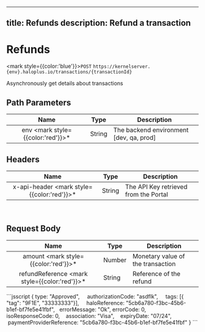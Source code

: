 
---
title: Refunds
description: Refund a transaction
---

# Refunds

<mark style={{color:'blue'}}>`POST`</mark> `https://kernelserver.{env}.haloplus.io/transactions/{transactionId}`

Asynchronously get details about transactions

## Path Parameters

|                 **Name**                  | **Type** | **Description**                         |
|:-----------------------------------------:|----------|-----------------------------------------|
| env <mark style={{color:'red'}}>\*</mark> | String   | The backend environment [dev, qa, prod] |

## Headers


|                              **Name**              | **Type** | **Description**                       |
|:--------------------------------------------------:|----------|---------------------------------------|
 | x-api-header <mark style={{color:'red'}}>\*</mark> | String   | The API Key retrieved from the Portal |
<br/>

## Request Body

|                        **Name**                       | **Type** | **Description**                   |
|:-----------------------------------------------------:|----------|-----------------------------------|
|     amount <mark style={{color:'red'}}>\*</mark>      | Number   | Monetary value of the transaction |
| refundReference <mark style={{color:'red'}}>\*</mark> | String   | Reference of the refund           |

<Tabs>
    <TabItem value="200" label="200: OK Status of the transaction">
```jsscript
{
    type: "Approved",
    authorizationCode: "asdflk",
    tags: [{ "tag": "9F1E", "33333333"}],
    haloReference: "5cb6a780-f3bc-45b6-b1ef-bf7fe5e41fbf",  
    errorMessage: "Ok",
    errorCode: 0,
    isoResponseCode: 0,
    association: "Visa",
    expiryDate: "07/24",
    paymentProviderReference: "5cb6a780-f3bc-45b6-b1ef-bf7fe5e41fbf"
}
```
    </TabItem>
</Tabs>
